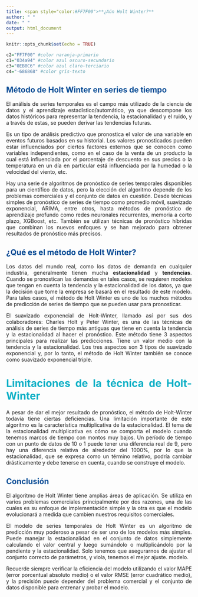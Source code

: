```yaml
---
title: <span style="color:#FF7F00">**¿Aún Holt Winter?**
author: " "
date: " "
output: html_document
---
```


```r
knitr::opts_chunk$set(echo = TRUE)

c2="FF7F00" #color naranja-primario
c1="034a94" #color azul oscuro-secundario
c3="0EB0C6" #color azul claro-terciario
c4="-686868" #color gris-texto
```

<div style="text-align: justify"> 

## <span style="color:#034a94"> **Método de Holt Winter en series de tiempo**

El análisis de series temporales es el campo más utilizado de la ciencia de datos y el aprendizaje estadístico/automático, ya que descompone los datos históricos para representar la tendencia, la estacionalidad y el ruido, y a través de estas, se pueden derivar las tendencias futuras. 

Es un tipo de análisis predictivo que pronostica el valor de una variable en eventos futuros basados en su historial. Los valores pronosticados pueden estar influenciados por ciertos factores externos que se conocen como variables independientes, como en el caso de la venta de un producto la cual está influenciada por el porcentaje de descuento en sus precios o la temperatura en un día en particular está influenciada por la humedad o la velocidad del viento, etc. 

Hay una serie de algoritmos de pronóstico de series temporales disponibles para un científico de datos, pero la elección del algoritmo depende de los problemas comerciales y el conjunto de datos en cuestión. Desde técnicas simples de pronóstico de series de tiempo como promedio móvil, suavizado exponencial, ARIMA, entre otros,  hasta métodos de pronóstico de aprendizaje profundo como redes neuronales recurrentes, memoria a corto plazo, XGBoost, etc.  También se utilizan técnicas de pronóstico híbridas que combinan los nuevos enfoques y se han mejorado para obtener resultados de pronóstico más precisos. 

## <span style="color:#034a94"> **¿Qué es el método de Holt Winter?**

Los datos del mundo real, como los datos de demanda en cualquier industria, generalmente tienen mucha **estacionalidad** y **tendencias**. Cuando se pronostican las demandas en tales casos, se requieren modelos que tengan en cuenta la tendencia y la estacionalidad de los datos, ya que la decisión que tome la empresa se basará en el resultado de este modelo. Para tales casos, el método de Holt Winter es uno de los muchos métodos de predicción de series de tiempo que se pueden usar para pronosticar.

El suavizado exponencial de Holt-Winter, llamado así por sus dos colaboradores: Charles Holt y Peter Winter, es una de las técnicas de análisis de series de tiempo más antiguas que tiene en cuenta la tendencia y la estacionalidad al hacer el pronóstico. Este método tiene 3 aspectos principales para realizar las predicciones. Tiene un valor medio con la tendencia y la estacionalidad. Los tres aspectos son 3 tipos de suavizado exponencial y, por lo tanto, el método de Holt Winter también se conoce como suavizado exponencial triple.

# <span style="color:#0EB0C6"> **Limitaciones de la técnica de Holt-Winter**

A pesar de dar el mejor resultado de pronóstico, el método de Holt-Winter todavía tiene ciertas deficiencias. Una limitación importante de este algoritmo es la característica multiplicativa de la estacionalidad. El tema de la estacionalidad multiplicativa es cómo se comporta el modelo cuando tenemos marcos de tiempo con montos muy bajos. Un período de tiempo con un punto de datos de 10 o 1 puede tener una diferencia real de 9, pero hay una diferencia relativa de alrededor del 1000%, por lo que la estacionalidad, que se expresa como un término relativo, podría cambiar drásticamente y debe tenerse en cuenta, cuando se construye el modelo.

## <span style="color:#034a94"> **Conclusión**

El algoritmo de Holt Winter tiene amplias áreas de aplicación. Se utiliza en varios problemas comerciales principalmente por dos razones, una de las cuales es su enfoque de implementación simple y la otra es que el modelo evolucionará a medida que cambien nuestros requisitos comerciales.

El modelo de series temporales de Holt Winter es un algoritmo de predicción muy poderoso a pesar de ser uno de los modelos más simples. Puede manejar la estacionalidad en el conjunto de datos simplemente calculando el valor central y luego sumándolo o multiplicándolo por la pendiente y la estacionalidad. Solo tenemos que asegurarnos de ajustar el conjunto correcto de parámetros, y viola, tenemos el mejor ajuste. modelo. 

Recuerde siempre verificar la eficiencia del modelo utilizando el valor MAPE (error porcentual absoluto medio) o el valor RMSE (error cuadrático medio), y la precisión puede depender del problema comercial y el conjunto de datos disponible para entrenar y probar el modelo. 


</div>
